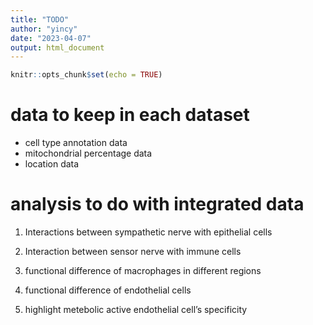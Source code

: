 ```yaml
---
title: "TODO"
author: "yincy"
date: "2023-04-07"
output: html_document
---
```


```r
knitr::opts_chunk$set(echo = TRUE)
```

# data to keep in each dataset
- cell type annotation data
- mitochondrial percentage data
- location data


# analysis to do with integrated data 
1. Interactions between sympathetic nerve with epithelial cells

2. Interaction between sensor nerve with immune cells

3. functional difference of macrophages in different regions

4. functional difference of endothelial cells 

5. highlight metebolic active endothelial cell's specificity